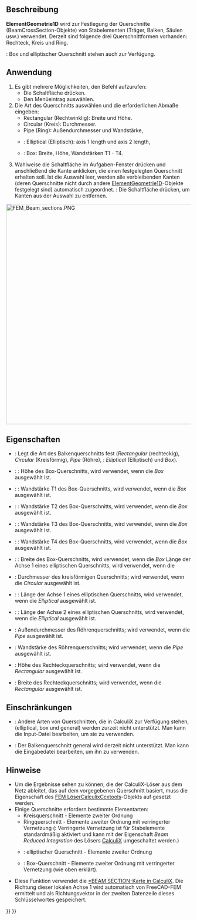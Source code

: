 <languages/>

{{Docnav/de
|[[FEM_MaterialEditor/de|Werkstoffeditor]]
|[[FEM_ElementRotation1D/de|Elementdrehung1D]]
|[[FEM_Workbench/de|FEM]]
|IconL=FEM_MaterialEditor.svg
|IconR=FEM_ElementRotation1D.svg
|IconC=Workbench_FEM.svg
}}

{{GuiCommandContainer|
{{GuiCommand/de
|Name=FEM ElementGeometry1D
|Name/de=FEM ElementGeometrie1D
|MenuLocation=Modell → Element-Geometrie → Stabquerschnitt
|Workbenches=[[FEM_Workbench/de|FEM]]
|Shortcut={{KEY|C}} {{KEY|B}}
|SeeAlso=[[FEM_tutorial/de|FEM Anleitung]]
}}
{{GuiCommandFemInfo/de
|Solvers=CalculiX, Mystran, Z88
}}
}}

<span id="Description"></span>
==Beschreibung==

'''ElementGeometrie1D''' wird zur Festlegung der Querschnitte (BeamCrossSection-Objekte) von Stabelementen (Träger, Balken, Säulen usw.) verwendet. Derzeit sind folgende drei Querschnittformen vorhanden: Rechteck, Kreis und Ring.

{{VersionPlus/de|1.1}}: Box und elliptischer Querschnitt stehen auch zur Verfügung.

<span id="Usage"></span>
==Anwendung==

# Es gibt mehrere Möglichkeiten, den Befehl aufzurufen:
#* Die Schaltfläche {{Button|[[Image:FEM_ElementGeometry1D.svg|16px]] [[FEM_ElementGeometry1D/de|Stabquerschnitt]]}} drücken.
#* Den Menüeintrag {{MenuCommand|Modell → Element-Geometrie → [[Image:FEM_ElementGeometry1D.svg|16px]] Stabquerschnitt}} auswählen.
# Die Art des Querschnitts auswählen und die erforderlichen Abmaße eingeben:
#* Rectangular (Rechtwinklig): Breite und Höhe.
#* Circular (Kreis): Durchmesser.
#* Pipe (Ring): Außendurchmesser und Wandstärke,
#* {{VersionPlus/de|1.1}}: Elliptical (Elliptisch): axis 1 length und axis 2 length,
#* {{VersionPlus/de|1.1}}: Box: Breite, Höhe, Wandstärken T1 - T4.
# Wahlweise die Schaltfläche {{Button|Hinzufügen}} im Aufgaben-Fenster drücken und anschließend die Kante anklicken, die einen festgelegten Querschnitt erhalten soll. Ist die Auswahl leer, werden alle verbleibenden Kanten (deren Querschnitte nicht durch andere [[FEM_ElementGeometry1D/de|ElementGeometrie1D]]-Objekte festgelegt sind) automatisch zugeordnet. {{Version/de|1.1}}: Die Schaltfläche {{Button|Entfernen}} drücken, um Kanten aus der Auswahl zu entfernen.

[[Image:FEM_Beam_sections.PNG|600px]]
{{Caption|Arten von Trägerquerschnitten, von CalculiX verwendete lokale Achsen und Maße, die in FreeCAD FEM festgelegt werden}}

<span id="Properties"></span>
==Eigenschaften==

* {{PropertyData/de|Section Type}}: Legt die Art des Balkenquerschnitts fest (''Rectangular'' (rechteckig), ''Circular'' (Kreisförmig), ''Pipe'' (Röhre), {{VersionPlus/de|1.1}}: ''Elliptical'' (Elliptisch) und ''Box'').
* {{VersionPlus/de|1.1}}: {{PropertyData/de|Box Height}}: Höhe des Box-Querschnitts, wird verwendet, wenn die {{PropertyData/de|Section Type}} ''Box'' ausgewählt ist.
* {{VersionPlus/de|1.1}}: {{PropertyData/de|Box T1}}: Wandstärke T1 des Box-Querschnitts, wird verwendet, wenn die {{PropertyData/de|Section Type}} ''Box'' ausgewählt ist.
* {{VersionPlus/de|1.1}}: {{PropertyData/de|Box T2}}: Wandstärke T2 des Box-Querschnitts, wird verwendet, wenn die {{PropertyData/de|Section Type}} ''Box'' ausgewählt ist.
* {{VersionPlus/de|1.1}}: {{PropertyData/de|Box T3}}: Wandstärke T3 des Box-Querschnitts, wird verwendet, wenn die {{PropertyData/de|Section Type}} ''Box'' ausgewählt ist.
* {{VersionPlus/de|1.1}}: {{PropertyData/de|Box T4}}: Wandstärke T4 des Box-Querschnitts, wird verwendet, wenn die {{PropertyData/de|Section Type}} ''Box'' ausgewählt ist.
* {{VersionPlus/de|1.1}}: {{PropertyData/de|Box Width}}: Breite des Box-Querschnitts, wird verwendet, wenn die {{PropertyData/de|Section Type}} ''Box'' Länge der Achse 1 eines elliptischen Querschnitts, wird verwendet, wenn die 
* {{PropertyData/de|Circ Diameter}}: Durchmesser des kreisförmigen Querschnitts; wird verwendet, wenn die {{PropertyData/de|Section Type}} ''Circular'' ausgewählt ist.
* {{VersionPlus/de|1.1}}: {{PropertyData/de|Axis 1 Length}}: Länge der Achse 1 eines elliptischen Querschnitts, wird verwendet, wenn die {{PropertyData/de|Section Type}} ''Elliptical'' ausgewählt ist.
* {{VersionPlus/de|1.1}}: {{PropertyData/de|Axis 2 Length}}: Länge der Achse 2 eines elliptischen Querschnitts, wird verwendet, wenn die {{PropertyData/de|Section Type}} ''Elliptical'' ausgewählt ist.
* {{PropertyData/de|Pipe Diameter}}: Außendurchmesser des Röhrenquerschnitts; wird verwendet, wenn die {{PropertyData/de|Section Type}} ''Pipe'' ausgewählt ist.
* {{PropertyData/de|Pipe Thickness}}: Wandstärke des Röhrenquerschnitts; wird verwendet, wenn die {{PropertyData/de|Section Type}} ''Pipe'' ausgewählt ist.
* {{PropertyData/de|Rect Height}}: Höhe des Rechteckquerschnitts; wird verwendet, wenn die {{PropertyData/de|Section Type}} ''Rectangular'' ausgewählt ist.
* {{PropertyData/de|Rect Width}}: Breite des Rechteckquerschnitts; wird verwendet, wenn die {{PropertyData/de|Section Type}} ''Rectangular'' ausgewählt ist.

<span id="Limitations"></span>
==Einschränkungen==

* {{VersionMinus/de|1.0}}: Andere Arten von Querschnitten, die in CalculiX zur Verfügung stehen, (elliptical, box und general) werden zurzeit nicht unterstützt. Man kann die Input-Datei bearbeiten, um sie zu verwenden.
* {{VersionPlus/de|1.1}}: Der Balkenquerschnitt general wird derzeit nicht unterstützt. Man kann die Eingabedatei bearbeiten, um ihn zu verwenden.

<span id="Notes"></span>
==Hinweise==

* Um die Ergebnisse sehen zu können, die der CalculiX-Löser aus dem Netz ableitet, das auf dem vorgegebenen Querschnitt basiert, muss die Eigenschaft  {{incode|Beam Shell Result Output 3D}} des [[FEM_SolverCalculixCcxtools/de|FEM LöserCalculixCcxtools]]-Objekts auf {{incode|True}} gesetzt werden.
* Einige Querschnitte erfordern bestimmte Elementarten:
** Kreisquerschnitt - Elemente zweiter Ordnung
** Ringquerschnitt - Elemente zweiter Ordnung mit verringerter Vernetzung ({{Version/de|1.0}}: Verringerte Vernetzung ist für Stabelemente standardmäßig aktiviert und kann mit der Eigenschaft ''Beam Reduced Integration'' des Lösers [[FEM_SolverCalculixCcxtools/de|CalculiX]] umgeschaltet werden.)
** {{VersionPlus/de|1.1}}: elliptischer Querschnitt - Elemente zweiter Ordnung
** {{VersionPlus/de|1.1}}: Box-Querschnitt - Elemente zweiter Ordnung mit verringerter Vernetzung (wie oben erklärt).
* Diese Funktion verwendet die [https://web.mit.edu/calculix_v2.7/CalculiX/ccx_2.7/doc/ccx/node162.html *BEAM SECTION-Karte in CalculiX]. Die Richtung dieser lokalen Achse 1 wird automatisch von FreeCAD-FEM ermittelt und als Richtungsvektor in der zweiten Datenzeile dieses Schlüsselwortes gespeichert. 


{{Docnav/de
|[[FEM_MaterialEditor/de|Werkstoffeditor]]
|[[FEM_ElementRotation1D/de|Elementdrehung1D]]
|[[FEM_Workbench/de|FEM]]
|IconL=FEM_MaterialEditor.svg
|IconR=FEM_ElementRotation1D.svg
|IconC=Workbench_FEM.svg
}}

{{FEM Tools navi{{#translation:}}}}
{{Userdocnavi{{#translation:}}}}